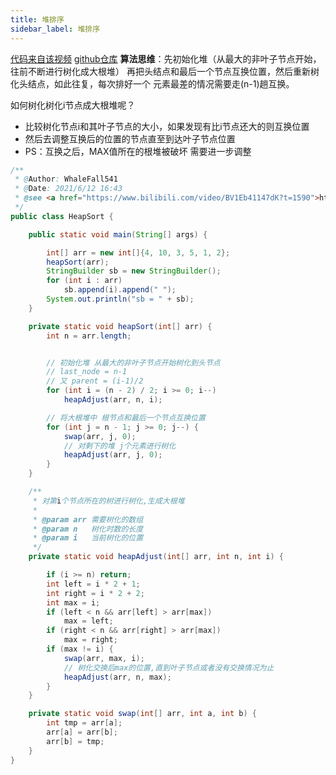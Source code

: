```yaml
---
title: 堆排序
sidebar_label: 堆排序
---
```



[代码来自该视频](https://www.bilibili.com/video/BV1Eb41147dK?t=1590)
[github仓库](https://github.com/whalefall541/learn4Algorithm.git)
**算法思维**：先初始化堆（从最大的非叶子节点开始，往前不断进行树化成大根堆）
再把头结点和最后一个节点互换位置，然后重新树化头结点，如此往复，每次排好一个
元素最差的情况需要走(n-1)趟互换。

如何树化树化i节点成大根堆呢？

- 比较树化节点i和其叶子节点的大小，如果发现有比i节点还大的则互换位置
- 然后去调整互换后的位置的节点直至到达叶子节点位置
- PS：互换之后，MAX值所在的根堆被破坏 需要进一步调整

```java
/**
 * @Author: WhaleFall541
 * @Date: 2021/6/12 16:43
 * @see <a href="https://www.bilibili.com/video/BV1Eb41147dK?t=1590">https://www.bilibili.com/video/BV1Eb41147dK?t=1590</a>
 */
public class HeapSort {

    public static void main(String[] args) {

        int[] arr = new int[]{4, 10, 3, 5, 1, 2};
        heapSort(arr);
        StringBuilder sb = new StringBuilder();
        for (int i : arr)
            sb.append(i).append(" ");
        System.out.println("sb = " + sb);
    }

    private static void heapSort(int[] arr) {
        int n = arr.length;


        // 初始化堆 从最大的非叶子节点开始树化到头节点
        // last_node = n-1
        // 又 parent = (i-1)/2
        for (int i = (n - 2) / 2; i >= 0; i--)
            heapAdjust(arr, n, i);

        // 将大根堆中 根节点和最后一个节点互换位置
        for (int j = n - 1; j >= 0; j--) {
            swap(arr, j, 0);
            // 对剩下的堆 j个元素进行树化
            heapAdjust(arr, j, 0);
        }
    }

    /**
     * 对第i个节点所在的树进行树化,生成大根堆
     *
     * @param arr 需要树化的数组
     * @param n   树化时数的长度
     * @param i   当前树化的位置
     */
    private static void heapAdjust(int[] arr, int n, int i) {

        if (i >= n) return;
        int left = i * 2 + 1;
        int right = i * 2 + 2;
        int max = i;
        if (left < n && arr[left] > arr[max])
            max = left;
        if (right < n && arr[right] > arr[max])
            max = right;
        if (max != i) {
            swap(arr, max, i);
            // 树化交换后max的位置,直到叶子节点或者没有交换情况为止
            heapAdjust(arr, n, max);
        }
    }

    private static void swap(int[] arr, int a, int b) {
        int tmp = arr[a];
        arr[a] = arr[b];
        arr[b] = tmp;
    }
}

```

<TailProtocal />
